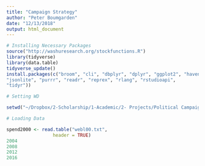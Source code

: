 ```yaml
---
title: "Campaign Strategy"
author: "Peter Boumgarden"
date: "12/13/2018"
output: html_document
---
```


```r
# Installing Necessary Packages
source("http://washuresearch.org/stockfunctions.R") 
library(tidyverse) 
library(data.table)
tidyverse_update()
install.packages(c("broom", "cli", "dbplyr", "dplyr", "ggplot2", "haven", "httr", 
"jsonlite", "purrr", "readr", "reprex", "rlang", "rstudioapi", 
"tidyr"))
```

```r
# Setting WD

setwd("~/Dropbox/2-Scholarship/1-Academic/2- Projects/Political Campaign Strategy/data/Campaign_Spend")

# Loading Data

spend2000 <- read.table("webl00.txt", 
                 header = TRUE)
2004
2008
2012
2016

```

